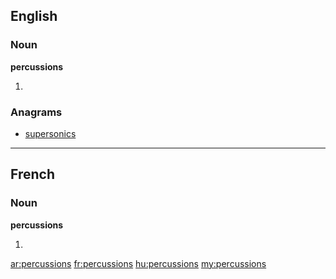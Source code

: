 ==English==

===Noun===
'''percussions'''

# {{plural of|[[percussion]]}}

===Anagrams===
* [[supersonics#English|supersonics]]

----

==French==

===Noun===
'''percussions''' {{f}}

# {{plural of|[[percussion]]|lang=fr}}

[[ar:percussions]]
[[fr:percussions]]
[[hu:percussions]]
[[my:percussions]]